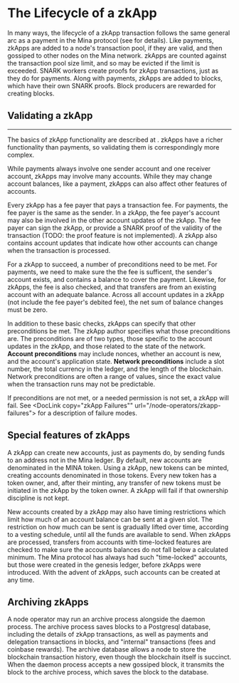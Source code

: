 
# The Lifecycle of a zkApp

In many ways, the lifecycle of a zkApp transaction follows the same
general arc as a payment in the Mina protocol (see <DocLink copy="The Lifecycle of a Payment" url="/node-operators/lifecycle-payment"> for details).
Like payments, zkApps are added to a node's transaction pool, if they
are valid, and then gossiped to other nodes on the Mina network.
zkApps are counted against the transaction pool size limit, and so may
be evicted if the limit is exceeded. SNARK workers create proofs for
zkApp transactions, just as they do for payments. Along with payments,
zkApps are added to blocks, which have their own SNARK proofs. Block
producers are rewarded for creating blocks.

## Validating a zkApp
---------------------

The basics of zkApp functionality are described at <DocLink copy="How
zkApps Work" url="/zkapps/how-zkapps-work">. zkApps have a richer
functionality than payments, so validating them is correspondingly
more complex.

While payments always involve one sender account and one
receiver account, zkApps may involve many accounts. While they may
change account balances, like a payment, zkApps can also affect other
features of accounts.

Every zkApp has a fee payer that pays a transaction fee.
For payments, the fee payer is the same as the sender. In a
zkApp, the fee payer's account may also be involved in the other
account updates of the zkApp. The fee payer can sign the zkApp,
or provide a SNARK proof of the validity of the transaction (TODO: the proof
feature is not implemented). A zkApp also contains account updates that
indicate how other accounts can change when the transaction is processed.

For a zkApp to succeed, a number of preconditions need
to be met. For payments, we need to make sure the
the fee is sufficent, the sender's account exists, and
contains a balance to cover the payment. Likewise, for zkApps,
the fee is also checked, and that transfers are from
an existing account with an adequate balance. Across all
account updates in a zkApp (not include the fee payer's debited
fee), the net sum of balance changes must be zero.

In addition to these basic checks, zkApps can specify that other
preconditions be met. The zkApp author specifies what those
preconditions are.  The preconditions are of two types, those specific
to the account updates in the zkApp, and those related to the state of
the network. **Account preconditions** may include nonces, whether an account
is new, and the account's application state. **Network preconditions** include a
slot number, the total currency in the ledger, and the length of the
blockchain. Network preconditions are often a range of values, since
the exact value when the transaction runs may not be predictable.

If preconditions are not met, or a needed permission is not set,
a zkApp will fail. See <DocLink copy="zkApp Failures"" url="/node-operators/zkapp-failures">
for a description of failure modes.

## Special features of zkApps

A zkApp can create new accounts, just as payments do, by sending funds
to an address not in the Mina ledger. By default, new accounts are
denominated in the MINA token. Using a zkApp, new tokens can be
minted, creating accounts denominated in those tokens. Every new token
has a token owner, and, after their minting, any transfer of new tokens
must be initiated in the zkApp by the token owner.  A zkApp will fail
if that ownership discipline is not kept.

New accounts created by a zkApp may also have timing restrictions
which limit how much of an account balance can be sent at a given
slot. The restriction on how much can be sent is gradually lifted over
time, according to a vesting schedule, until all the funds are
available to send. When zkApps are processed, transfers from accounts
with time-locked features are checked to make sure the accounts
balances do not fall below a calculated minimum. The Mina protocol has
always had such "time-locked" accounts, but those were created in the
genesis ledger, before zkApps were introduced.  With the advent of
zkApps, such accounts can be created at any time.

## Archiving zkApps

A node operator may run an archive process alongside the daemon
process. The archive process saves blocks to a Postgresql database,
including the details of zkApp transactions, as well as payments and
delegation transactions in blocks, and "internal" transactions (fees
and coinbase rewards). The archive database allows a node to
store the blockchain transaction history, even though the blockchain
itself is succinct. When the daemon process accepts a new gossiped block,
it transmits the block to the archive process, which saves the block
to the database.
